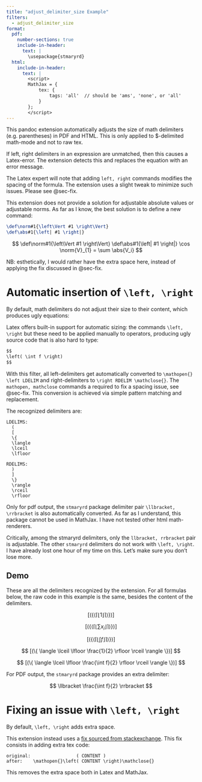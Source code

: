 ```yaml
---
title: "adjust_delimiter_size Example"
filters:
  - adjust_delimiter_size
format:
  pdf:
    number-sections: true
    include-in-header:
      text: |
        \usepackage{stmaryrd}
  html:
    include-in-header:
      text: |
        <script>
        MathJax = {
            tex: {
                tags: 'all'  // should be 'ams', 'none', or 'all'
            }
        };
        </script>
---
```


This pandoc extension automatically adjusts the size of math delimiters (e.g. parentheses) in PDF and HTML. This is only applied to $-delimited math-mode and not to raw tex.

If left, right delimiters in an expression are unmatched, then this causes a Latex-error. The extension detects this and replaces the equation with an error message.

The Latex expert will note that adding `left, right` commands modifies the spacing of the formula. The extension uses a slight tweak to minimize such issues. Please see @sec-fix.

This extension does not provide a solution for adjustable absolute values or adjustable norms. As far as I know, the best solution is to define a new command:

```latex
\def\norm#1{\left\Vert #1 \right\Vert} 
\def\abs#1{\left| #1 \right|}
```

$$
\def\norm#1{\left\Vert #1 \right\Vert} 
\def\abs#1{\left| #1 \right|}
\cos \norm{V}_{1} = \sum \abs{V_i}
$$

NB: esthetically, I would rather have the extra space here, instead of applying the fix discussed in @sec-fix.

# Automatic insertion of `\left, \right`

By default, math delimiters do not adjust their size to their content, which produces ugly equations:

<!--
Raw tex is not handled by the extension!
Only $-delimited math is parsed by Pandoc as Math
and this extension applies only to Pandoc-recognized math!
-->
\begin{equation}
( \int f )
\end{equation}

Latex offers built-in support for automatic sizing: the commands `\left, \right` but these need to be applied manually to operators, producing ugly source code that is also hard to type:

```markdown
$$
\left( \int f \right)
$$
```

With this filter, all left-delimiters get automatically converted to `\mathopen{} \left LDELIM` and right-delimiters to `\right RDELIM \mathclose{}`. The `mathopen, mathclose` commands a required to fix a spacing issue, see @sec-fix. This conversion is achieved via simple pattern matching and replacement.

The recognized delimiters are:
```
LDELIMS:
  (
  [
  \{
  \langle
  \lceil
  \lfloor

RDELIMS:
  )
  ]
  \}
  \rangle
  \rceil
  \rfloor
```

Only for pdf output, the `stmaryrd` package delimiter pair `\llbracket, \rrbracket` is also automatically converted. As far as I understand, this package cannot be used in MathJax. I have not tested other html math-renderers.

::: {.callout-warning}
Critically, among the stmaryrd delimiters, only the `llbracket, rrbracket` pair is adjustable. The other `stmaryrd` delimiters do not work with `\left, \right`. I have already lost one hour of my time on this. Let's make sure you don't lose more. 
:::

## Demo

These are all the delimiters recognized by the extension. For all formulas below, the raw code in this example is the same, besides the content of the delimiters.

$$
[(\{ \langle \lceil \lfloor    1    \rfloor \rceil \rangle \})]
$$

$$
[(\{ \langle \lceil \lfloor    \sum x_i    \rfloor \rceil \rangle \})]
$$

$$
[(\{ \langle \lceil \lfloor    \int f    \rfloor \rceil \rangle \})]
$$

$$
[(\{ \langle \lceil \lfloor    \frac{1}{2}    \rfloor \rceil \rangle \})]
$$

$$
[(\{ \langle \lceil \lfloor    \frac{\int f}{2}    \rfloor \rceil \rangle \})]
$$

For PDF output, the `stmaryrd` package provides an extra delimiter:

$$
\llbracket \frac{\int f}{2} \rrbracket
$$

# Fixing an issue with `\left, \right` {#sec-fix}

By default, `\left, \right` adds extra space.

\begin{align}
& cos[\frac{cos(\theta)}{2}] \\
& cos\left[\frac{cos\left(\theta\right)}{2}\right]
\end{align}

This extension instead uses a [fix sourced from stackexchange](https://tex.stackexchange.com/a/2610). This fix consists in adding extra tex code:

```
original:                 ( CONTENT )
after:    \mathopen{}\left( CONTENT \right)\mathclose{}
```

This removes the extra space both in Latex and MathJax.
